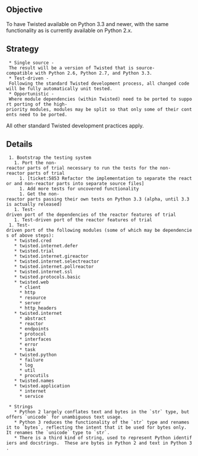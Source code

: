 == Objective ==

To have Twisted available on Python 3.3 and newer, with the same functionality as is currently available on Python 2.x.

== Strategy ==

  * Single source - The result will be a version of Twisted that is source-compatible with Python 2.6, Python 2.7, and Python 3.3.
  * Test-driven - Following the standard Twisted development process, all changed code will be fully automatically unit tested.
  * Opportunistic - Where module dependencies (within Twisted) need to be ported to support porting of the high-priority modules, modules may be split so that only some of their contents need to be ported.

All other standard Twisted development practices apply.

== Details ==

  1. Bootstrap the testing system
    1. Port the non-reactor parts of trial necessary to run the tests for the non-reactor parts of trial
      1. [ticket:5853 Refactor the implementation to separate the reactor and non-reactor parts into separate source files]
      1. Add more tests for uncovered functionality
      1. Get the non-reactor parts passing their own tests on Python 3.3 (alpha, until 3.3 is actually released)
    1. Test-driven port of the dependencies of the reactor features of trial
    1. Test-driven port of the reactor features of trial
  1. Test-driven port of the following modules (some of which may be dependencies of above steps):
    * twisted.cred
    * twisted.internet.defer
    * twisted.trial
    * twisted.internet.gireactor
    * twisted.internet.selectreactor
    * twisted.internet.pollreactor
    * twisted.internet.ssl
    * twisted.protocols.basic
    * twisted.web
      * client
      * http
      * resource
      * server
      * http_headers
    * twisted.internet
      * abstract
      * reactor
      * endpoints
      * protocol
      * interfaces
      * error
      * task
    * twisted.python
      * failure
      * log
      * util
      * procutils
    * twisted.names
    * twisted.application
      * internet
      * service

  * Strings
    * Python 2 largely conflates text and bytes in the `str` type, but offers `unicode` for unambiguous text usage.
    * Python 3 reduces the functionality of the `str` type and renames it to `bytes`, reflecting the intent that it be used for bytes only.  It renames the `unicode` type to `str`.
    * There is a third kind of string, used to represent Python identifiers and docstrings.  These are bytes in Python 2 and text in Python 3.
